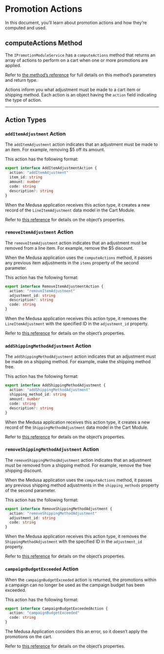 # Promotion Actions

In this document, you’ll learn about promotion actions and how they’re computed and used.

## computeActions Method

The `IPromotionModuleService` has a `computeActions` method that returns an array of actions to perform on a cart when one or more promotions are applied.

<Note>

Refer to [the method’s reference](../../../references/promotion/IPromotionModuleService/methods/promotion.IPromotionModuleService.computeActions.mdx) for full details on this method’s parameters and return type.

</Note>

Actions inform you what adjustment must be made to a cart item or shipping method. Each action is an object having the `action` field indicating the type of action.

---

## Action Types

### `addItemAdjustment` Action

The `addItemAdjustment` action indicates that an adjustment must be made to an item. For example, removing $5 off its amount.

This action has the following format:

```ts
export interface AddItemAdjustmentAction {
  action: "addItemAdjustment"
  item_id: string
  amount: number
  code: string
  description?: string
}
```

When the Medusa application receives this action type, it creates a new record of the `LineItemAdjustment` data model in the Cart Module.

<Note>

Refer to [this reference](../../../references/promotion/interfaces/promotion.AddItemAdjustmentAction.mdx) for details on the object’s properties.

</Note>

### `removeItemAdjustment` Action

The `removeItemAdjustment` action indicates that an adjustment must be removed from a line item. For example, remove the $5 discount.

When the Medusa application uses the `computeActions` method, it passes any previous item adjustments in the `items` property of the second parameter.

This action has the following format:

```ts
export interface RemoveItemAdjustmentAction {
  action: "removeItemAdjustment"
  adjustment_id: string
  description?: string
  code: string
}
```

When the Medusa application receives this action type, it removes the `LineItemAdjustment` with the specified ID in the `adjustment_id` property.

<Note>

Refer to [this reference](../../../references/promotion/interfaces/promotion.RemoveItemAdjustmentAction.mdx) for details on the object’s properties.

</Note>

### `addShippingMethodAdjustment` Action

The `addShippingMethodAdjustment` action indicates that an adjustment must be made on a shipping method. For example, make the shipping method free.

This action has the following format:

```ts
export interface AddShippingMethodAdjustment {
  action: "addShippingMethodAdjustment"
  shipping_method_id: string
  amount: number
  code: string
  description?: string
}
```

When the Medusa application receives this action type, it creates a new record of the `ShippingMethodAdjustment` data model in the Cart Module.

<Note>

Refer to [this reference](../../../references/promotion/interfaces/promotion.AddShippingMethodAdjustment.mdx) for details on the object’s properties.

</Note>

### `removeShippingMethodAdjustment` Action

The `removeShippingMethodAdjustment` action indicates that an adjustment must be removed from a shipping method. For example, remove the free shipping discount.

When the Medusa application uses the `computeActions` method, it passes any previous shipping method adjustments in the `shipping_methods` property of the second parameter.

This action has the following format:

```ts
export interface RemoveShippingMethodAdjustment {
  action: "removeShippingMethodAdjustment"
  adjustment_id: string
  code: string
}
```

When the Medusa application receives this action type, it removes the `ShippingMethodAdjustment` with the specified ID in the `adjustment_id` property.

<Note>

Refer to [this reference](../../../references/promotion/interfaces/promotion.RemoveShippingMethodAdjustment.mdx) for details on the object’s properties.

</Note>

### `campaignBudgetExceeded` Action

When the `campaignBudgetExceeded` action is returned, the promotions within a campaign can no longer be used as the campaign budget has been exceeded.

This action has the following format:

```ts
export interface CampaignBudgetExceededAction {
  action: "campaignBudgetExceeded"
  code: string
}
```

The Medusa Application considers this an error, so it doesn’t apply the promotions on the cart.

<Note>

Refer to [this reference](../../../references/promotion/interfaces/promotion.CampaignBudgetExceededAction.mdx) for details on the object’s properties.

</Note>

